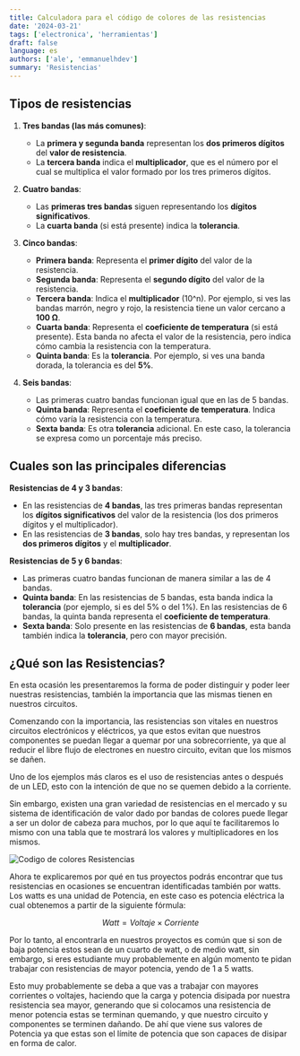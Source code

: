 ```yaml
---
title: Calculadora para el código de colores de las resistencias
date: '2024-03-21'
tags: ['electronica', 'herramientas']
draft: false
language: es
authors: ['ale', 'emmanuelhdev']
summary: 'Resistencias'
---
```


<ColorCodeMain />

## Tipos de resistencias

1. **Tres bandas (las más comunes)**:

   - La **primera y segunda banda** representan los **dos primeros dígitos** del **valor de resistencia**.
   - La **tercera banda** indica el **multiplicador**, que es el número por el cual se multiplica el valor formado por los tres primeros dígitos.

2. **Cuatro bandas**:

   - Las **primeras tres bandas** siguen representando los **dígitos significativos**.
   - La **cuarta banda** (si está presente) indica la **tolerancia**.

3. **Cinco bandas**:

   - **Primera banda**: Representa el **primer dígito** del valor de la resistencia.
   - **Segunda banda**: Representa el **segundo dígito** del valor de la resistencia.
   - **Tercera banda**: Indica el **multiplicador** (10^n). Por ejemplo, si ves las bandas marrón, negro y rojo, la resistencia tiene un valor cercano a **100 Ω**.
   - **Cuarta banda**: Representa el **coeficiente de temperatura** (si está presente). Esta banda no afecta el valor de la resistencia, pero indica cómo cambia la resistencia con la temperatura.
   - **Quinta banda**: Es la **tolerancia**. Por ejemplo, si ves una banda dorada, la tolerancia es del **5%**.

4. **Seis bandas**:
   - Las primeras cuatro bandas funcionan igual que en las de 5 bandas.
   - **Quinta banda**: Representa el **coeficiente de temperatura**. Indica cómo varía la resistencia con la temperatura.
   - **Sexta banda**: Es otra **tolerancia** adicional. En este caso, la tolerancia se expresa como un porcentaje más preciso.

## Cuales son las principales diferencias

**Resistencias de 4 y 3 bandas**:

- En las resistencias de **4 bandas**, las tres primeras bandas representan los **dígitos significativos** del valor de la resistencia (los dos primeros dígitos y el multiplicador).
- En las resistencias de **3 bandas**, solo hay tres bandas, y representan los **dos primeros dígitos** y el **multiplicador**.

**Resistencias de 5 y 6 bandas**:

- Las primeras cuatro bandas funcionan de manera similar a las de 4 bandas.
- **Quinta banda**: En las resistencias de 5 bandas, esta banda indica la **tolerancia** (por ejemplo, si es del 5% o del 1%). En las resistencias de 6 bandas, la quinta banda representa el **coeficiente de temperatura**.
- **Sexta banda**: Solo presente en las resistencias de **6 bandas**, esta banda también indica la **tolerancia**, pero con mayor precisión.

## ¿Qué son las Resistencias?

En esta ocasión les presentaremos la forma de poder distinguir y poder leer nuestras resistencias, también la importancia que las mismas tienen en nuestros circuitos.

Comenzando con la importancia, las resistencias son vitales en nuestros circuitos electrónicos y eléctricos, ya que estos evitan que nuestros componentes se puedan llegar a quemar por una sobrecorriente, ya que al reducir el libre flujo de electrones en nuestro circuito, evitan que los mismos se dañen.

Uno de los ejemplos más claros es el uso de resistencias antes o después de un LED, esto con la intención de que no se quemen debido a la corriente.

Sin embargo, existen una gran variedad de resistencias en el mercado y su sistema de identificación de valor dado por bandas de colores puede llegar a ser un dolor de cabeza para muchos, por lo que aquí te facilitaremos lo mismo con una tabla que te mostrará los valores y multiplicadores en los mismos.

![Codigo de colores Resistencias](/static/images/codigo-de-colores-para-resistencias-de-4-bandas.png)

Ahora te explicaremos por qué en tus proyectos podrás encontrar que tus resistencias en ocasiones se encuentran identificadas también por watts. Los watts es una unidad de Potencia, en este caso es potencia eléctrica la cual obtenemos a partir de la siguiente fórmula:

$$
Watt = Voltaje \times Corriente
$$

Por lo tanto, al encontrarla en nuestros proyectos es común que si son de baja potencia estos sean de un cuarto de watt, o de medio watt, sin embargo, si eres estudiante muy probablemente en algún momento te pidan trabajar con resistencias de mayor potencia, yendo de 1 a 5 watts.

Esto muy probablemente se deba a que vas a trabajar con mayores corrientes o voltajes, haciendo que la carga y potencia disipada por nuestra resistencia sea mayor, generando que si colocamos una resistencia de menor potencia estas se terminan quemando, y que nuestro circuito y componentes se terminen dañando. De ahí que viene sus valores de Potencia ya que estas son el límite de potencia que son capaces de disipar en forma de calor.
